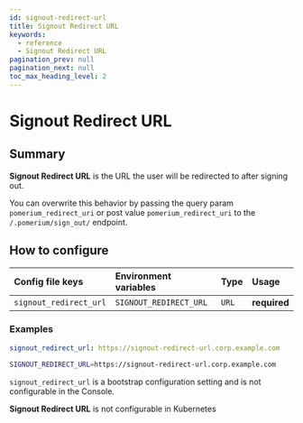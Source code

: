 ```yaml
---
id: signout-redirect-url
title: Signout Redirect URL
keywords:
  - reference
  - Signout Redirect URL
pagination_prev: null
pagination_next: null
toc_max_heading_level: 2
---
```



# Signout Redirect URL

## Summary

**Signout Redirect URL** is the URL the user will be redirected to after signing out.

You can overwrite this behavior by passing the query param `pomerium_redirect_uri` or post value `pomerium_redirect_uri` to the `/.pomerium/sign_out/` endpoint.

## How to configure

<Tabs>
<TabItem value="Core" label="Core">

| **Config file keys**   | **Environment variables** | **Type** | **Usage**    |
| :--------------------- | :------------------------ | :------- | :----------- |
| `signout_redirect_url` | `SIGNOUT_REDIRECT_URL`    | `URL`    | **required** |

### Examples

```yaml
signout_redirect_url: https://signout-redirect-url.corp.example.com
```

```bash
SIGNOUT_REDIRECT_URL=https://signout-redirect-url.corp.example.com
```

</TabItem>
<TabItem value="Enterprise" label="Enterprise">

`signout_redirect_url` is a bootstrap configuration setting and is not configurable in the Console.

</TabItem>
<TabItem value="Kubernetes" label="Kubernetes">

**Signout Redirect URL** is not configurable in Kubernetes

</TabItem>
</Tabs>
